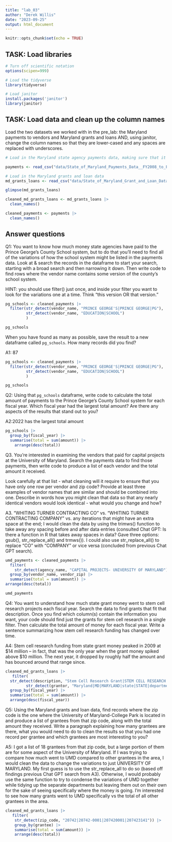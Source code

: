 ```yaml
---
title: "lab_03"
author: "Derek Willis"
date: "2023-09-25"
output: html_document
---
```


```r
knitr::opts_chunk$set(echo = TRUE)
```

## TASK: Load libraries

```r
# Turn off scientific notation
options(scipen=999)

# Load the tidyverse
library(tidyverse)
```


```r
# Load janitor
install.packages('janitor')
library(janitor)
```

## TASK: Load data and clean up the column names

Load the two datasets we worked with in the pre_lab: the Maryland payments to vendors and Maryland grants and loans AND, using janitor, change the column names so that they are lower-cased and any spaces are replaced with underscores.

```r
# Load in the Maryland state agency payments data, making sure that it correctly sets the datatypes using all of the rows

payments <- read_csv("data/State_of_Maryland_Payments_Data__FY2008_to_FY2024.csv")

```

```r
# Load in the Maryland grants and loan data
md_grants_loans <- read_csv("data/State_of_Maryland_Grant_and_Loan_Data__FY2009_to_FY2022.csv")

glimpse(md_grants_loans)
```
```r
cleaned_md_grants_loans <- md_grants_loans |> 
  clean_names()
```

```r
cleaned_payments <- payments |> 
  clean_names()
```
## Answer questions

Q1: You want to know how much money state agencies have paid to the Prince George's County School system, but to do that you'll need to find all of the variations of how the school system might be listed in the payments data. Look at & search the records in the dataframe to start your search, starting with a broad search and then narrowing it down. Then write code to find rows where the vendor name contains some version of the county's school system. 

HINT: you should use filter() just once, and inside your filter you want to look for the variations one at a time. Think "this version OR that version."

```r
pg_schools <- cleaned_payments |>
  filter(str_detect(vendor_name, "PRINCE GEORGE'S|PRINCE GEORGE|PG"),
         str_detect(vendor_name, "EDUCATION|SCHOOL")
         )

pg_schools

```



When you have found as many as possible, save the result to a new dataframe called `pg_schools`. How many records did you find? 

A1: 87

```r
pg_schools <- cleaned_payments |>
  filter(str_detect(vendor_name, "PRINCE GEORGE'S|PRINCE GEORGE|PG"),
         str_detect(vendor_name, "EDUCATION|SCHOOL")
         )

pg_schools

```

Q2: Using that `pg_schools` dataframe, write code to calculate the total amount of payments to the Prince George's County School system for each fiscal year. Which fiscal year had the largest total amount? Are there any aspects of the results that stand out to you?

A2:2022 has the largest total amount

```r
pg_schools |> 
  group_by(fiscal_year) |> 
  summarise(total = sum(amount)) |> 
    arrange(desc(total))
```

Q3. You're interested in examining the vendors that paid for capital projects at the University of Maryland. Search the payments data to find those payments, then write code to produce a list of each vendor and the total amount it received. 

Look carefully at that list - what cleaning will it require to ensure that you have only one row per vendor and zip code? Provide at least three examples of vendor names that are similar and should be combined into one. Describe in words how you might clean that data so that any nearly identical vendors would look identical - what would you change and how?

A3. "WHITING TURNER CONTRACTING CO" vs. "WHITING TURNER CONTRACTING COMPANY" vs. any iterations that might have an extra space at the end; I would clean the data by using the trimws() function to take away any spacing before and after data entries (consulted Chat GPT: Is there a function in R that takes away spaces in data? Gave three options: gsub(), str_replace_all() and trmws()). I could also use str_replace_all() to replace "CO" with "COMPANY" or vice versa (concluded from previous Chat GPT search).

```r

umd_payments <- cleaned_payments |>
  filter(
    str_detect(agency_name, "CAPITAL PROJECTS- UNIVERSITY OF MARYLAND")) |>
  group_by(vendor_name, vendor_zip) |> 
  summarise(total = sum(amount)) |> 
arrange(desc(total))

umd_payments

```

Q4: You want to understand how much state grant money went to stem cell research projects each fiscal year. Search the data to find grants that fit that description. Once you find which column(s) contain the information you want, your code should find just the grants for stem cell research in a single filter. Then calculate the total amount of money for each fiscal year. Write a sentence summarizing how stem cell research funding has changed over time.

A4: Stem cell research funding from state grant money peaked in 2009 at $14 million -- in fact, that was the only year when the grant money spiked above $10 million. The next year, it dropped by roughly half the amount and has bounced around that range since.

```r
cleaned_md_grants_loans |> 
   filter(
  str_detect(description, "Stem Cell Research Grant|STEM CELL RESEARCH GRANT"),
         str_detect(grantor, "Maryland|MD|MARYLAND|state|STATE|department|DEPARTMENT")) |> 
  group_by(fiscal_year) |> 
  summarise(total = sum(amount)) |> 
  arrange(desc(fiscal_year))

```

Q5: Using the Maryland grants and loan data, find records where the zip code is the one where the University of Maryland-College Park is located in and produce a list of grantees from that zip code, along with the total amount they received. Write a paragraph explaining how many grantees are there, what you would need to do to clean the results so that you had one record per grantee and which grantees are most interesting to you?

A5: I got a list of 18 grantees from that zip code, but a large portion of them are for some aspect of the University of Maryland. If I was trying to compare how much went to UMD compared to other grantees in the area, I would clean the data to change the variations to just UNIVERSITY OF MARYLAND. My first guess is to use the str_replace_all to do so (based off findings previous Chat GPT search from A3). Otherwise, I would probably use the same function to try to condense the variations of UMD together while tidying up the separate departments but leaving them out on their own for the sake of seeing specifically where the money is going. I'm interested to see how many grants went to UMD specifically vs the total of all other grantees in the area.  


```r
cleaned_md_grants_loans |> 
   filter(
    str_detect(zip_code, "20742|20742-0001|207420001|207423141")) |>  
    group_by(grantee) |> 
    summarise(total = sum(amount)) |> 
    arrange(desc(total))

```
